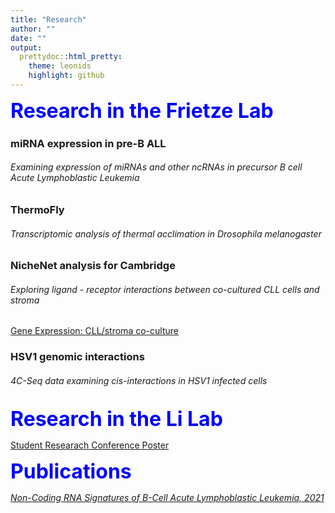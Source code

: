 ```yaml
---
title: "Research"
author: ""
date: ""
output: 
  prettydoc::html_pretty:
    theme: leonids
    highlight: github
---
```

<font size= "6" color = "blue"> **Research in the Frietze Lab**</font>

### miRNA expression in pre-B ALL 
###### Examining expression of miRNAs and other ncRNAs in precursor B cell Acute Lymphoblastic Leukemia

### ThermoFly 
###### Transcriptomic analysis of thermal acclimation in Drosophila melanogaster

### NicheNet analysis for Cambridge
###### Exploring ligand - receptor interactions between co-cultured CLL cells and stroma

[Gene Expression: CLL/stroma co-culture](http://galaxy.med.uvm.edu:3838/sophiakogut/)

### HSV1 genomic interactions
###### 4C-Seq data examining cis-interactions in HSV1 infected cells

<font size= "6" color = "blue"> **Research in the Li Lab**</font>

[Student Researach Conference Poster](CFS PosterSRC2020.pdf)


<font size= "6" color = "blue"> **Publications**</font>

[*Non-Coding RNA Signatures of B-Cell Acute Lymphoblastic Leukemia, 2021*](https://pubmed.ncbi.nlm.nih.gov/33799946/)
